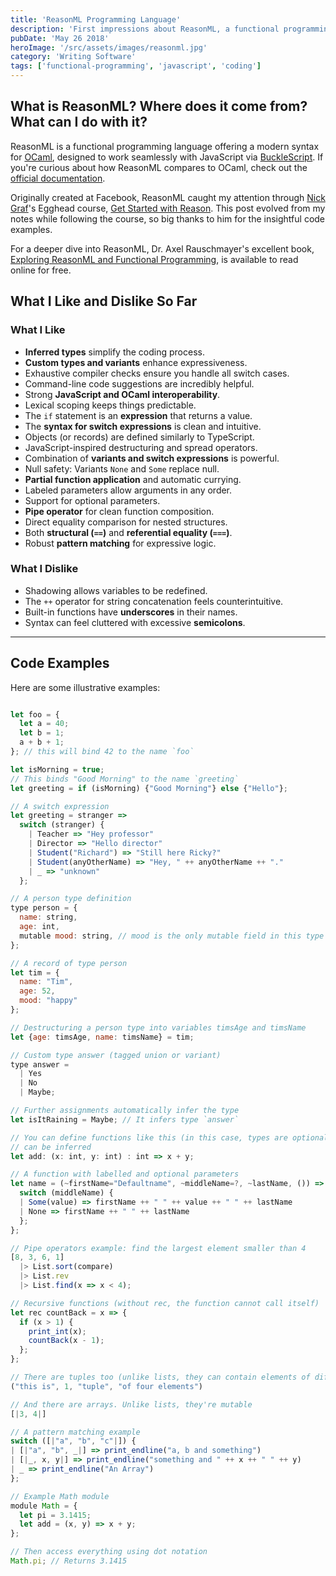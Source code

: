 ```yaml
---
title: 'ReasonML Programming Language'
description: 'First impressions about ReasonML, a functional programming language that combines the power of OCaml with JavaScript interoperability'
pubDate: 'May 26 2018'
heroImage: '/src/assets/images/reasonml.jpg'
category: 'Writing Software'
tags: ['functional-programming', 'javascript', 'coding']
---
```


## What is ReasonML? Where does it come from? What can I do with it?

ReasonML is a functional programming language offering a modern syntax for [OCaml](https://ocaml.org/), designed to work seamlessly with JavaScript via [BuckleScript](https://bucklescript.github.io/). If you're curious about how ReasonML compares to OCaml, check out the [official documentation](https://reasonml.github.io/docs/en/comparison-to-ocaml.html).

Originally created at Facebook, ReasonML caught my attention through [Nick Graf](https://twitter.com/nikgraf)'s Egghead course, [Get Started with Reason](https://egghead.io/courses/get-started-with-reason). This post evolved from my notes while following the course, so big thanks to him for the insightful code examples.

For a deeper dive into ReasonML, Dr. Axel Rauschmayer's excellent book, [Exploring ReasonML and Functional Programming](http://reasonmlhub.com/exploring-reasonml/), is available to read online for free.

## What I Like and Dislike So Far

### What I Like

- **Inferred types** simplify the coding process.
- **Custom types and variants** enhance expressiveness.
- Exhaustive compiler checks ensure you handle all switch cases.
- Command-line code suggestions are incredibly helpful.
- Strong **JavaScript and OCaml interoperability**.
- Lexical scoping keeps things predictable.
- The `if` statement is an **expression** that returns a value.
- The **syntax for switch expressions** is clean and intuitive.
- Objects (or records) are defined similarly to TypeScript.
- JavaScript-inspired destructuring and spread operators.
- Combination of **variants and switch expressions** is powerful.
- Null safety: Variants `None` and `Some` replace null.
- **Partial function application** and automatic currying.
- Labeled parameters allow arguments in any order.
- Support for optional parameters.
- **Pipe operator** for clean function composition.
- Direct equality comparison for nested structures.
- Both **structural (`==`)** and **referential equality (`===`)**.
- Robust **pattern matching** for expressive logic.

### What I Dislike

- Shadowing allows variables to be redefined.
- The `++` operator for string concatenation feels counterintuitive.
- Built-in functions have **underscores** in their names.
- Syntax can feel cluttered with excessive **semicolons**.

---

## Code Examples

Here are some illustrative examples:

```js

let foo = {
  let a = 40;
  let b = 1;
  a + b + 1;
}; // this will bind 42 to the name `foo`

let isMorning = true;
// This binds "Good Morning" to the name `greeting`
let greeting = if (isMorning) {"Good Morning"} else {"Hello"};

// A switch expression
let greeting = stranger =>
  switch (stranger) {
    | Teacher => "Hey professor"
    | Director => "Hello director"
    | Student("Richard") => "Still here Ricky?"
    | Student(anyOtherName) => "Hey, " ++ anyOtherName ++ "."
    | _ => "unknown"
  };

// A person type definition
type person = {
  name: string,
  age: int,
  mutable mood: string, // mood is the only mutable field in this type
};

// A record of type person
let tim = {
  name: "Tim",
  age: 52,
  mood: "happy"
};

// Destructuring a person type into variables timsAge and timsName
let {age: timsAge, name: timsName} = tim;

// Custom type answer (tagged union or variant)
type answer =
  | Yes
  | No
  | Maybe;

// Further assignments automatically infer the type
let isItRaining = Maybe; // It infers type `answer`

// You can define functions like this (in this case, types are optional, since they
// can be inferred
let add: (x: int, y: int) : int => x + y;

// A function with labelled and optional parameters
let name = (~firstName="Defaultname", ~middleName=?, ~lastName, ()) => {
  switch (middleName) {
  | Some(value) => firstName ++ " " ++ value ++ " " ++ lastName
  | None => firstName ++ " " ++ lastName
  };
};

// Pipe operators example: find the largest element smaller than 4
[8, 3, 6, 1]
  |> List.sort(compare)
  |> List.rev
  |> List.find(x => x < 4);

// Recursive functions (without rec, the function cannot call itself)
let rec countBack = x => {
  if (x > 1) {
    print_int(x);
    countBack(x - 1);
  };
};

// There are tuples too (unlike lists, they can contain elements of different types)
("this is", 1, "tuple", "of four elements")

// And there are arrays. Unlike lists, they're mutable
[|3, 4|]

// A pattern matching example
switch ([|"a", "b", "c"|]) {
| [|"a", "b", _|] => print_endline("a, b and something")
| [|_, x, y|] => print_endline("something and " ++ x ++ " " ++ y)
| _ => print_endline("An Array")
};

// Example Math module
module Math = {
  let pi = 3.1415;
  let add = (x, y) => x + y;
};

// Then access everything using dot notation
Math.pi; // Returns 3.1415

```

